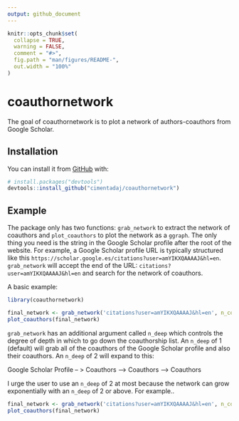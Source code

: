 ```yaml
---
output: github_document
---
```


<!-- README.md is generated from README.Rmd. Please edit that file -->

```r
knitr::opts_chunk$set(
  collapse = TRUE,
  warning = FALSE,
  comment = "#>",
  fig.path = "man/figures/README-",
  out.width = "100%"
)
```
# coauthornetwork

The goal of coauthornetwork is to plot a network of authors-coauthors from Google Scholar.

## Installation

You can install it from [GitHub](https://github.com/) with:

``` r
# install.packages("devtools")
devtools::install_github("cimentadaj/coauthornetwork")
```
## Example

The package only has two functions: `grab_network` to extract the network of coauthors and `plot_coauthors` to plot the network as a `ggraph`. The only thing you need is the string in the Google Scholar profile after the root of the website. For example, a Google Scholar profile URL is typically structured like this `https://scholar.google.es/citations?user=amYIKXQAAAAJ&hl=en`. `grab_network` will accept the end of the URL: `citations?user=amYIKXQAAAAJ&hl=en` and search for the network of coauthors.

A basic example:

```r
library(coauthornetwork)

final_network <- grab_network('citations?user=amYIKXQAAAAJ&hl=en', n_coauthors = 5)
plot_coauthors(final_network)
```

`grab_network` has an additional argument called `n_deep` which controls the degree of depth in which to go down the coauthorship list. An `n_deep` of 1 (default) will grab all of the coauthors of the Google Scholar profile and also their coauthors. An `n_deep` of 2 will expand to this:

Google Scholar Profile -- > Coauthors --> Coauthors --> Coauthors

I urge the user to use an `n_deep` of 2 at most because the network can grow exponentially with an `n_deep` of 2 or above. For example..

```r
final_network <- grab_network('citations?user=amYIKXQAAAAJ&hl=en', n_coauthors = 10, n_deep = 2)
plot_coauthors(final_network)
```
